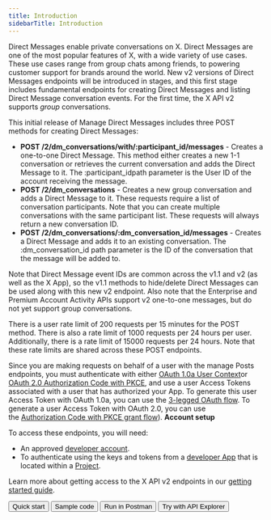 ```yaml
---
title: Introduction
sidebarTitle: Introduction
---
```



Direct Messages enable private conversations on X. Direct Messages are one of the most popular features of X, with a wide variety of use cases. These use cases range from group chats among friends, to powering customer support for brands around the world. New v2 versions of Direct Messages endpoints will be introduced in stages, and this first stage includes fundamental endpoints for creating Direct Messages and listing Direct Message conversation events. For the first time, the X API v2 supports _group_ conversations.

This initial release of Manage Direct Messages includes three POST methods for creating Direct Messages:

* **POST /2/dm\_conversations/with/:participant\_id/messages** \- Creates a one-to-one Direct Message. This method either creates a new 1-1 conversation or retrieves the current conversation and adds the Direct Message to it. The :participant_idpath parameter is the User ID of the account receiving the message. 
* **POST /2/dm_conversations** \- Creates a new group conversation and adds a Direct Message to it. These requests require a list of conversation participants. Note that you can create multiple conversations with the same participant list. These requests will always return a new conversation ID. 
* **POST /2/dm\_conversations/:dm\_conversation_id/messages** - Creates a Direct Message and adds it to an existing conversation. The :dm\_conversation\_id path parameter is the ID of the conversation that the message will be added to. 

Note that Direct Message event IDs are common across the v1.1 and v2 (as well as the X App), so the v1.1 methods to hide/delete Direct Messages can be used along with this new v2 endpoint. Also note that the Enterprise and Premium Account Activity APIs support v2 one-to-one messages, but do not yet support group conversations.   

There is a user rate limit of 200 requests per 15 minutes for the POST method. There is also a rate limit of 1000 requests per 24 hours per user. Additionally, there is a rate limit of 15000 requests per 24 hours. Note that these rate limits are shared across these POST endpoints.

Since you are making requests on behalf of a user with the manage Posts endpoints, you must authenticate with either [OAuth 1.0a User Context](https://developer-staging.x.com/resources/fundamentals/authentication)or [OAuth 2.0 Authorization Code with PKCE](resources/fundamentals/authentication#oauth-2-0-authorization-code-flow-with-pkce-2), and use a user Access Tokens associated with a user that has authorized your App. To generate this user Access Token with OAuth 1.0a, you can use the [3-legged OAuth flow](/resources/fundamentals/authentication#using-and-generating-an-app-only-bearer-token). To generate a user Access Token with OAuth 2.0, you can use the [Authorization Code with PKCE grant flow](/resources/fundamentals/authentication#how-to-connect-to-endpoints-using-oauth-2-0-authorization-code-flow-with-pkce)).
<Note>
**Account setup**

To access these endpoints, you will need:

* An approved [developer account](https://developer.x.com/en/portal/petition/essential/basic-info).
* To authenticate using the keys and tokens from a [developer App](/resources/fundamentals/developer-apps) that is located within a [Project](/resources/fundamentals/projects). 

Learn more about getting access to the X API v2 endpoints in our [getting started guide](/x-api/getting-started/getting-access).
</Note>
<div className="flex space-x-2">
<Button href="/x-api/direct-messages/manage/quickstart">
  Quick start
</Button>
<Button href="https://github.com/xdevplatform/Twitter-API-v2-sample-code">
  Sample code
</Button>
<Button href="https://app.getpostman.com/run-collection/9956214-784efcda-ed4c-4491-a4c0-a26470a67400">
  Run in Postman
</Button>
<Button href="https://developer.x.com/apitools/api?endpoint=/2/tweets&method=post">
  Try with API Explorer
</Button>
</div>
